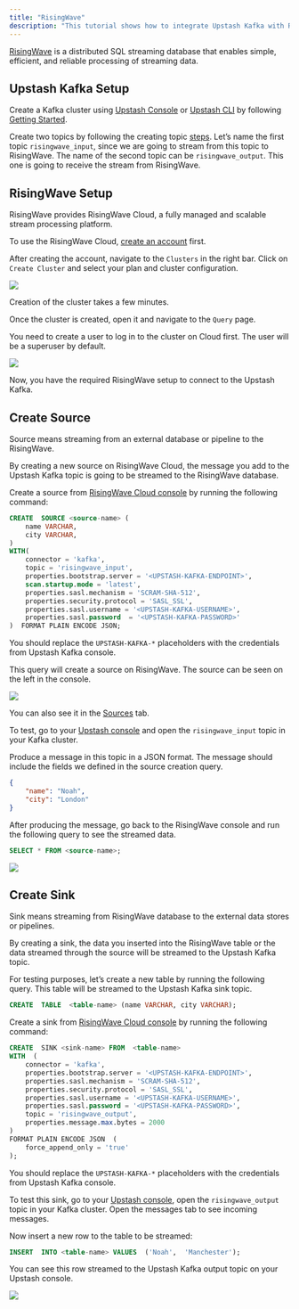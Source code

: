 ```yaml
---
title: "RisingWave"
description: "This tutorial shows how to integrate Upstash Kafka with RisingWave"
---
```


[RisingWave](https://risingwave.com) is a distributed SQL streaming database that enables simple, efficient, and reliable processing of streaming data.

## Upstash Kafka Setup

Create a Kafka cluster using [Upstash Console](https://console.upstash.com) or [Upstash CLI](https://github.com/upstash/cli) by following [Getting Started](https://docs.upstash.com/kafka).

Create two topics by following the creating topic [steps](https://docs.upstash.com/kafka#create-a-topic). Let’s name the first topic `risingwave_input`, since we are going to stream from this topic to RisingWave. The name of the second topic can be `risingwave_output`. This one is going to receive the stream from RisingWave.

## RisingWave Setup

RisingWave provides RisingWave Cloud, a fully managed and scalable stream processing platform.

To use the RisingWave Cloud, [create an account](https://cloud.risingwave.com/auth/signup) first.

After creating the account, navigate to the `Clusters` in the right bar. Click on `Create Cluster` and select your plan and cluster configuration.

<Frame>
    <img src="/img/risingwave/create-cluster.png" />
</Frame>

Creation of the cluster takes a few minutes.

Once the cluster is created, open it and navigate to the `Query` page.

You need to create a user to log  in to the cluster on Cloud first. The user will be a superuser by default.

<Frame>
    <img src="/img/risingwave/create-user.png" />
</Frame>

Now, you have the required RisingWave setup to connect to the Upstash Kafka.

## Create Source

Source means streaming from an external database or pipeline to the RisingWave.

By creating a new source on RisingWave Cloud, the message you add to the Upstash Kafka topic is going to be streamed to the RisingWave database.

Create a source from [RisingWave Cloud console](https://cloud.risingwave.com/console) by running the following command:

``` sql
CREATE  SOURCE <source-name> (
	name VARCHAR,
	city VARCHAR,
)
WITH(
	connector = 'kafka',
	topic = 'risingwave_input',
	properties.bootstrap.server = '<UPSTASH-KAFKA-ENDPOINT>',
	scan.startup.mode = 'latest',
	properties.sasl.mechanism = 'SCRAM-SHA-512',
	properties.security.protocol = 'SASL_SSL',
	properties.sasl.username = '<UPSTASH-KAFKA-USERNAME>',
	properties.sasl.password  = '<UPSTASH-KAFKA-PASSWORD>'
)  FORMAT PLAIN ENCODE JSON;
```

You should replace the `UPSTASH-KAFKA-*` placeholders with the credentials from Upstash Kafka console.

This query will create a source on RisingWave. The source can be seen on the left in the console.

<Frame>
    <img src="/img/risingwave/source-view.png" />
</Frame>

You can also see it in the [Sources](https://cloud.risingwave.com/source/) tab.

To test, go to your [Upstash console](https://console.upstash.com/kafka) and open the `risingwave_input` topic in your Kafka cluster.

Produce a message in this topic in a JSON format. The message should include the fields we defined in the source creation query.

``` json
{
	"name": "Noah",
	"city": "London"
}
```

After producing the message, go back to the RisingWave console and run the following query to see the streamed data.

``` sql
SELECT * FROM <source-name>;
```

<Frame>
    <img src="/img/risingwave/list-rows.png" />
</Frame>

## Create Sink

Sink means streaming from RisingWave database to the external data stores or pipelines.

By creating a sink, the data you inserted into the  RisingWave table or the data streamed through the source will be streamed to the Upstash Kafka topic.

For testing purposes, let’s create a new table by running the following query. This table will be streamed to the Upstash Kafka sink topic.

``` sql
CREATE  TABLE  <table-name> (name VARCHAR, city VARCHAR);
```

Create a sink from [RisingWave Cloud console](https://cloud.risingwave.com/console) by running the following command:

``` sql
CREATE  SINK <sink-name> FROM  <table-name>
WITH  (
	connector = 'kafka',
	properties.bootstrap.server = '<UPSTASH-KAFKA-ENDPOINT>',
	properties.sasl.mechanism = 'SCRAM-SHA-512',
	properties.security.protocol = 'SASL_SSL',
	properties.sasl.username = '<UPSTASH-KAFKA-USERNAME>',
	properties.sasl.password = '<UPSTASH-KAFKA-PASSWORD>',
	topic = 'risingwave_output',
	properties.message.max.bytes = 2000
)
FORMAT PLAIN ENCODE JSON  (
	force_append_only = 'true'
);
```

You should replace the `UPSTASH-KAFKA-*` placeholders with the credentials from Upstash Kafka console.

To test this sink, go to your [Upstash console](https://console.upstash.com/kafka), open the `risingwave_output` topic in your Kafka cluster. Open the messages tab to see incoming messages.

Now insert a new row to the table to be streamed:

```sql
INSERT  INTO <table-name> VALUES  ('Noah',  'Manchester');
```

You can see this row streamed to the Upstash Kafka output topic on your Upstash console.

<Frame>
    <img src="/img/risingwave/output.png" />
</Frame>
